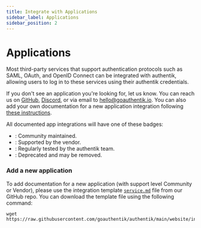```yaml
---
title: Integrate with Applications
sidebar_label: Applications
sidebar_position: 2
---
```



# Applications

Most third-party services that support authentication protocols such as SAML, OAuth, and OpenID Connect can be integrated with authentik, allowing users to log in to these services using their authentik credentials.

If you don't see an application you're looking for, let us know. You can reach us on [GitHub](https://github.com/goauthentik/authentik), [Discord](https://goauthentik.io/discord), or via email to [hello@goauthentik.io](mailto:hello@goauthentik.io). You can also add your own documentation for a new application integration following [these instructions](#add-a-new-application).

All documented app integrations will have one of these badges:

- <SupportBadge level="community" />: Community maintained.
- <SupportBadge level="vendor" />: Supported by the vendor.
- <SupportBadge level="authentik" />: Regularly tested by the authentik team.
- <SupportBadge level="deprecated" />: Deprecated and may be removed.

### Add a new application

<a id="add-new"></a>

To add documentation for a new application (with support level Community or Vendor), please use the integration template [`service.md`](https://github.com/goauthentik/authentik/blob/main/website/integrations/template/service.md) file from our GitHub repo. You can download the template file using the following command:

```shell
wget https://raw.githubusercontent.com/goauthentik/authentik/main/website/integrations/template/service.md
```
